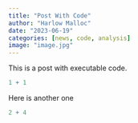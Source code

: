 ```yaml
---
title: "Post With Code"
author: "Harlow Malloc"
date: "2023-06-19"
categories: [news, code, analysis]
image: "image.jpg"
---
```


This is a post with executable code.

```r
1 + 1
```

Here is another one

```r
2 + 4
```



